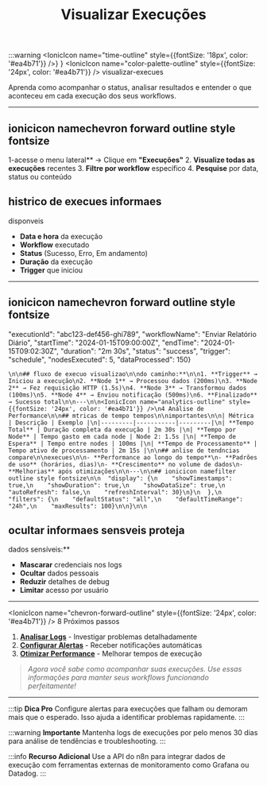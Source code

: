 ﻿---
sidebar_position: 2
title: Visualizar Execuções
description: Como acompanhar e analisar execuções de workflows no n8n
keywords: [n8n, execuções, visualizar, status, histórico, resultados]
---

:::warning
<IonicIcon name="time-outline" style={{fontSize: '18px', color: '#ea4b71'}} />}
}
<IonicIcon name="color-palette-outline" style={{fontSize: '24px', color: '#ea4b71'}} />
visualizar-execues

Aprenda como acompanhar o status, analisar resultados e entender o que aconteceu em cada execução dos seus workflows.

---

## ionicicon namechevron forward outline style fontsize

1-acesse o menu lateral** → Clique em **"Execuções"**
2. **Visualize todas as execuções** recentes
3. **Filtre por workflow** específico
4. **Pesquise** por data, status ou conteúdo

## histrico de execues informaes

disponveis

- **Data e hora** da execução
- **Workflow** executado
- **Status** (Sucesso, Erro, Em andamento)
- **Duração** da execução
- **Trigger** que iniciou

---

## ionicicon namechevron forward outline style fontsize

  "executionId": "abc123-def456-ghi789",
  "workflowName": "Enviar Relatório Diário",
  "startTime": "2024-01-15T09:00:00Z",
  "endTime": "2024-01-15T09:02:30Z",
  "duration": "2m 30s",
  "status": "success",
  "trigger": "schedule",
  "nodesExecuted": 5,
  "dataProcessed": 150}

```\n\n## fluxo de execuo visualizao\n\ndo caminho:**\n\n1. **Trigger** → Iniciou a execução\n2. **Node 1** → Processou dados (200ms)\n3. **Node 2** → Fez requisição HTTP (1.5s)\n4. **Node 3** → Transformou dados (100ms)\n5. **Node 4** → Enviou notificação (500ms)\n6. **Finalizado** → Sucesso total\n\n---\n\n<IonicIcon name="analytics-outline" style={{fontSize: '24px', color: '#ea4b71'}} />\n4 Análise de Performance\n\n## mtricas de tempo tempos\n\nimportantes\n\n| Métrica | Descrição | Exemplo |\n|---------|-----------|---------|\n| **Tempo Total** | Duração completa da execução | 2m 30s |\n| **Tempo por Node** | Tempo gasto em cada node | Node 2: 1.5s |\n| **Tempo de Espera** | Tempo entre nodes | 100ms |\n| **Tempo de Processamento** | Tempo ativo de processamento | 2m 15s |\n\n## anlise de tendncias compare\n\nexecues\n\n- **Performance ao longo do tempo**\n- **Padrões de uso** (horários, dias)\n- **Crescimento** no volume de dados\n- **Melhorias** após otimizações\n\n---\n\n## ionicicon namefilter outline style fontsize\n\n  "display": {\n    "showTimestamps": true,\n    "showDuration": true,\n    "showDataSize": true,\n    "autoRefresh": false,\n    "refreshInterval": 30}\n}\n  },\n  "filters": {\n    "defaultStatus": "all",\n    "defaultTimeRange": "24h",\n    "maxResults": 100}\n\n}\n\n```

## ocultar informaes sensveis proteja

dados sensíveis:**

- **Mascarar** credenciais nos logs
- **Ocultar** dados pessoais
- **Reduzir** detalhes de debug
- **Limitar** acesso por usuário

---

<IonicIcon name="chevron-forward-outline" style={{fontSize: '24px', color: '#ea4b71'}} />
8 Próximos passos

1. **[Analisar Logs](./analisar-logs)** - Investigar problemas detalhadamente
2. **[Configurar Alertas](./configurar-alertas)** - Receber notificações automáticas
3. **[Otimizar Performance](../workflows/otimizar)** - Melhorar tempos de execução

> *Agora você sabe como acompanhar suas execuções. Use essas informações para manter seus workflows funcionando perfeitamente!*

---

:::tip **Dica Pro**
Configure alertas para execuções que falham ou demoram mais que o esperado. Isso ajuda a identificar problemas rapidamente.
:::

:::warning **Importante**
Mantenha logs de execuções por pelo menos 30 dias para análise de tendências e troubleshooting.
:::

:::info **Recurso Adicional**
Use a API do n8n para integrar dados de execução com ferramentas externas de monitoramento como Grafana ou Datadog.
:::

